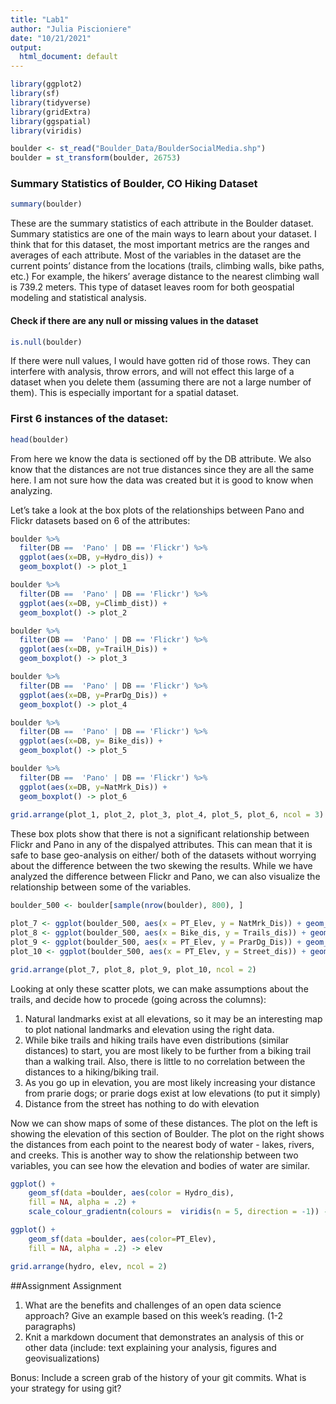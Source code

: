 ```yaml
---
title: "Lab1"
author: "Julia Piscioniere"
date: "10/21/2021"
output:
  html_document: default
---
```


```r
library(ggplot2)
library(sf)
library(tidyverse)
library(gridExtra)
library(ggspatial)
library(viridis)

boulder <- st_read("Boulder_Data/BoulderSocialMedia.shp")
boulder = st_transform(boulder, 26753) 
```

### Summary Statistics of Boulder, CO Hiking Dataset
```r
summary(boulder)
```

These are the summary statistics of each attribute in the Boulder dataset. Summary statistics are one of the main ways to learn about your dataset. I think that for this dataset, the most important metrics are the ranges and averages of each attribute. Most of the variables in the dataset are the current points' distance from the locations (trails, climbing walls, bike paths, etc.) For example, the hikers' average distance 
to the nearest climbing wall is 739.2 meters. This type of dataset leaves room for both geospatial modeling and statistical analysis. 

#### Check if there are any null or missing values in the dataset
```r
is.null(boulder)
```
If there were null values, I would have gotten rid of those rows. They can interfere with analysis, throw errors, and will not effect this large of a dataset when you delete them (assuming there are not a large number of them). This is especially important for a spatial dataset. 

### First 6 instances of the dataset:
```r
head(boulder)
```

From here we know the data is sectioned off by the DB attribute. We also know that the distances are not true distances since they are all the same here. I am not sure how the data was created but it is good to know when analyzing. 


Let's take a look at the box plots of the relationships between Pano and Flickr datasets based on 6 of the attributes:
```r
boulder %>%
  filter(DB ==  'Pano' | DB == 'Flickr') %>%
  ggplot(aes(x=DB, y=Hydro_dis)) + 
  geom_boxplot() -> plot_1

boulder %>%
  filter(DB ==  'Pano' | DB == 'Flickr') %>%
  ggplot(aes(x=DB, y=Climb_dist)) + 
  geom_boxplot() -> plot_2

boulder %>%
  filter(DB ==  'Pano' | DB == 'Flickr') %>%
  ggplot(aes(x=DB, y=TrailH_Dis)) + 
  geom_boxplot() -> plot_3

boulder %>%
  filter(DB ==  'Pano' | DB == 'Flickr') %>%
  ggplot(aes(x=DB, y=PrarDg_Dis)) + 
  geom_boxplot() -> plot_4

boulder %>%
  filter(DB ==  'Pano' | DB == 'Flickr') %>%
  ggplot(aes(x=DB, y= Bike_dis)) + 
  geom_boxplot() -> plot_5

boulder %>%
  filter(DB ==  'Pano' | DB == 'Flickr') %>%
  ggplot(aes(x=DB, y=NatMrk_Dis)) + 
  geom_boxplot() -> plot_6
  
grid.arrange(plot_1, plot_2, plot_3, plot_4, plot_5, plot_6, ncol = 3)

```

These box plots show that there is not a significant relationship between Flickr and Pano in any of the dispalyed attributes. This can mean that it is safe to base geo-analysis on either/ both of the datasets without worrying about the difference between the two skewing the results. While we have analyzed the difference between Flickr and Pano, we can also visualize the relationship between some of the variables. 
```r
boulder_500 <- boulder[sample(nrow(boulder), 800), ]

plot_7 <- ggplot(boulder_500, aes(x = PT_Elev, y = NatMrk_Dis)) + geom_point(aes(color = factor(DB))) 
plot_8 <- ggplot(boulder_500, aes(x = Bike_dis, y = Trails_dis)) + geom_point(aes(color = factor(DB))) 
plot_9 <- ggplot(boulder_500, aes(x = PT_Elev, y = PrarDg_Dis)) + geom_point(aes(color = factor(DB))) 
plot_10 <- ggplot(boulder_500, aes(x = PT_Elev, y = Street_dis)) + geom_point(aes(color = factor(DB))) 

grid.arrange(plot_7, plot_8, plot_9, plot_10, ncol = 2)


```

Looking at only these scatter plots, we can make assumptions about the trails, and decide how to procede (going across the columns):

1. Natural landmarks exist at all elevations, so it may be an interesting map to plot national landmarks and elevation using the right data. 
2. While bike trails and hiking trails have even distributions (similar distances) to start, you are most likely to be further from a biking trail than a walking trail. Also, there is little to no correlation between the distances to a hiking/biking trail. 
3. As you go up in elevation, you are most likely increasing your distance from prarie dogs; or prarie dogs exist at low elevations (to put it simply)
4. Distance from the street has nothing to do with elevation

Now we can show maps of some of these distances. The plot on the left is showing the elevation of this section of Boulder. The plot on the right shows the distances from each point to the nearest body of water - lakes, rivers, and creeks. This is another way to show the relationship between two variables, you can see how the elevation and bodies of water are similar. 
```r
ggplot() +
    geom_sf(data =boulder, aes(color = Hydro_dis),
    fill = NA, alpha = .2) +
    scale_colour_gradientn(colours =  viridis(n = 5, direction = -1)) -> hydro

ggplot() +
    geom_sf(data =boulder, aes(color=PT_Elev),
    fill = NA, alpha = .2) -> elev

grid.arrange(hydro, elev, ncol = 2)

```

##Assignment
Assignment 

1. What are the benefits and challenges of an open data science approach? Give an example based on this week's reading. (1-2 paragraphs)
2. Knit a markdown document that demonstrates an analysis of this or other data (include: text explaining your analysis, figures and geovisualizations)

Bonus: Include a screen grab of the history of your git commits. What is your strategy for using git?